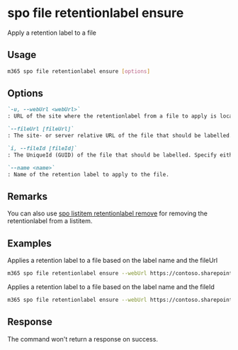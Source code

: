 
# spo file retentionlabel ensure

Apply a retention label to a file

## Usage

```sh
m365 spo file retentionlabel ensure [options]
```

## Options

```md defintion-list
`-u, --webUrl <webUrl>`
: URL of the site where the retentionlabel from a file to apply is located

`--fileUrl [fileUrl]`
: The site- or server relative URL of the file that should be labelled. Specify either `fileUrl` or `fileId` but not both.

`i, --fileId [fileId]`
: The UniqueId (GUID) of the file that should be labelled. Specify either `fileUrl` or `fileId` but not both.

`--name <name>`
: Name of the retention label to apply to the file.
```

<Global />

## Remarks

You can also use [spo listitem retentionlabel remove](./../../../cmd/spo//listitem/listitem-retentionlabel-remove.mdx) for removing the retentionlabel from a listitem.

## Examples

Applies a retention label to a file based on the label name and the fileUrl

```sh
m365 spo file retentionlabel ensure --webUrl https://contoso.sharepoint.com/sites/project-x --fileUrl '/Shared Documents/Document.docx' --name 'Some label'
```

Applies a retention label to a file based on the label name and the fileId

```sh
m365 spo file retentionlabel ensure --webUrl https://contoso.sharepoint.com/sites/project-x --fileId '26541f96-017c-4189-a604-599e083533b8'  --name 'Some label'
```

## Response

The command won't return a response on success.
